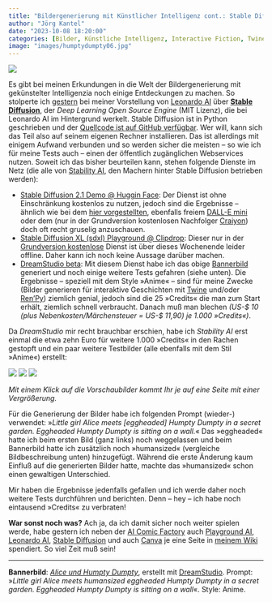 ```yaml
---
title: "Bildergenerierung mit Künstlicher Intelligenz cont.: Stable Diffusion und DreamStudio"
author: "Jörg Kantel"
date: "2023-10-08 18:20:00"
categories: [Bilder, Künstliche Intelligenz, Interactive Fiction, Twine, RenPy]
image: "images/humptydumpty06.jpg"
---
```


[![](images/humptydumpty06-b.jpg)](https://www.flickr.com/photos/schockwellenreiter/53242207112/)

Es gibt bei meinen Erkundungen in die Welt der Bildergenerierung mit gekünstelter Intelligenzia noch einige Entdeckungen zu machen. So stolperte ich [gestern](https://kantel.github.io/posts/2023100701_leonardo_ai/) bei meiner Vorstellung von [Leonardo AI](https://app.leonardo.ai/) über **[Stable Diffusion](https://stability.ai/stable-diffusion)**, der *Deep Learning Open Source Engine* (MIT Lizenz), die bei Leonardo AI im Hintergrund werkelt. Stable Diffusion ist in Python geschrieben und der [Quellcode ist auf GitHub verfügbar](https://github.com/Stability-AI/stablediffusion). Wer will, kann sich das Teil also auf seinem eigenen Rechner installieren. Das ist allerdings mit einigem Aufwand verbunden und so werden sicher die meisten -- so wie ich für meine Tests auch -- einen der öffentlich zugänglichen Webservices nutzen. Soweit ich das bisher beurteilen kann, stehen folgende Dienste im Netz (die alle von [Stability AI](https://stability.ai/), den Machern hinter Stable Diffusion betrieben werden):

- [Stable Diffusion 2.1 Demo @ Huggin Face](https://huggingface.co/spaces/stabilityai/stable-diffusion): Der Dienst ist ohne Einschränkung kostenlos zu nutzen, jedoch sind die Ergebnisse -- ähnlich wie bei dem [hier vorgestellten](https://kantel.github.io/posts/2023100301_ki_bilder/), ebenfalls freiem [DALL-E mini](https://huggingface.co/spaces/dalle-mini/dalle-mini) oder dem (nur in der Grundversion kostenlosen Nachfolger [Craiyon](http://cognitiones.kantel-chaos-team.de/technikgeschichte/rechnerundnetze/craiyon.html)) doch oft recht gruselig anzuschauen.
- [Stable Diffusion XL (sdxl) Playground @ Clipdrop](https://clipdrop.co/stable-diffusion): Dieser nur in der [Grundversion kostenlose](https://clipdrop.co/pricing) Dienst ist über dieses Wochenende leider offline. Daher kann ich noch keine Aussage darüber machen.
- [DreamStudio beta](https://beta.dreamstudio.ai/generate): Mit diesem Dienst habe ich das obige [Bannerbild](https://www.flickr.com/photos/schockwellenreiter/53242207112/) generiert und noch einige weitere Tests gefahren (siehe unten). Die Ergebnisse -- speziell mit dem Style »Anime« -- sind für meine Zwecke (Bilder generieren für interaktive Geschichten mit [Twine](http://cognitiones.kantel-chaos-team.de/multimedia/spieleprogrammierung/twine2.html) und/oder [Ren'Py](http://cognitiones.kantel-chaos-team.de/multimedia/spieleprogrammierung/renpy.html)) ziemlich genial, jedoch sind die 25 »Credits« die man zum Start erhält, ziemlich schnell verbraucht. Danach muß man blechen *(US-$ 10 (plus Nebenkosten/Märchensteuer = US-$ 11,90) je 1.000 »Credits«)*.

Da *DreamStudio* mir recht brauchbar erschien, habe ich *Stability AI* erst einmal die etwa zehn Euro für weitere 1.000 »Credits« in den Rachen gestopft und ein paar weitere Testbilder (alle ebenfalls mit dem Stil »Anime«) erstellt:

[![](images/humptydumpty07.jpg)](https://www.flickr.com/photos/schockwellenreiter/53243466219/)&nbsp;[![](images/humptydumpty08.jpg)](https://www.flickr.com/photos/schockwellenreiter/53243102516/)&nbsp;[![](images/humptydumpty09.jpg)](https://www.flickr.com/photos/schockwellenreiter/53242230092/)

*Mit einem Klick auf die Vorschaubilder kommt Ihr je auf eine Seite mit einer Vergrößerung.*

Für die Generierung der Bilder habe ich folgenden Prompt (wieder-) verwendet: »*Little girl Alice meets [eggheaded] Humpty Dumpty in a secret garden. Eggheaded Humpty Dumpty is sitting on a wall.*« Das »eggheaded« hatte ich beim ersten Bild (ganz links) noch weggelassen und beim Bannerbild hatte ich zusätzlich noch »humansized« (vergleiche Bildbeschreibung unten) hinzugefügt. Während die erste Änderung kaum Einfluß auf die generierten Bilder hatte, machte das »humansized« schon einen gewaltigen Unterschied.

Mir haben die Ergebnisse jedenfalls gefallen und ich werde daher noch weitere Tests durchführen und berichten. Denn -- hey -- ich habe noch eintausend »Credits« zu verbraten!

**War sonst noch was?** Ach ja, da ich damit sicher noch weiter spielen werde, habe gestern ich neben der [AI Comic Factory](http://cognitiones.kantel-chaos-team.de/multimedia/computergraphik/comicfactory.html) auch [Playground AI](http://cognitiones.kantel-chaos-team.de/technikgeschichte/rechnerundnetze/playgroundai.html), [Leonardo AI](http://cognitiones.kantel-chaos-team.de/technikgeschichte/rechnerundnetze/leonardoai.html), [Stable Diffusion](http://cognitiones.kantel-chaos-team.de/technikgeschichte/rechnerundnetze/stablediffusion.html) und auch [Canva](http://cognitiones.kantel-chaos-team.de/multimedia/computergraphik/canva.html) je eine Seite in [meinem Wiki](http://cognitiones.kantel-chaos-team.de/index.html) spendiert. So viel Zeit muß sein!

---

**Bannerbild**: *[Alice und Humpty Dumpty](https://www.flickr.com/photos/schockwellenreiter/53242207112/)*, erstellt mit [DreamStudio](https://beta.dreamstudio.ai/generate). Prompt: »*Little girl Alice meets humansized eggheaded Humpty Dumpty in a secret garden. Eggheaded Humpty Dumpty is sitting on a wall*«. Style: Anime.